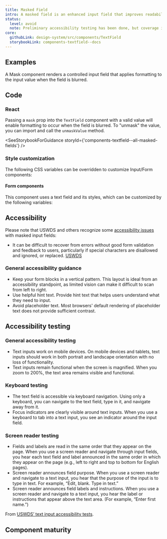 ```yaml
---
title: Masked Field
intro: A masked field is an enhanced input field that improves readability by providing visual and non-visual cues to a user about the expected value.
status:
  level: avoid
  note: Preliminary accessibility testing has been done, but coverage is incomplete.
core:
  githubLink: design-system/src/components/TextField
  storybookLink: components-textfield--docs
---
```



## Examples

A Mask component renders a controlled input field that applies formatting to the input value when the field is blurred.

<StorybookExample componentName="text-field" storyId="components-textfield--all-masked-fields" />

## Code

### React

Passing a `mask` prop into the `TextField` component with a valid value will
enable formatting to occur when the field is blurred. To "unmask" the
value, you can import and call the `unmaskValue` method.

<SeeStorybookForGuidance storyId={'components-textfield--all-masked-fields'} />

### Style customization

The following CSS variables can be overridden to customize Input/Form components:

<ComponentThemeOptions componentname="text-input" />

#### Form components

This component uses a text field and its styles, which can be customized by the following variables:

<ComponentThemeOptions componentname="form" />

## Accessibility
Please note that USWDS and others recognize some [accessibility issues](https://designsystem.digital.gov/components/input-mask/#known-issues) with masked input fields:
- It can be difficult to recover from errors without good form validation and feedback to users, particularly if special characters are disallowed and ignored, or replaced. [USWDS](https://github.com/uswds/uswds/issues/5481)

### General accessibility guidance
- Keep your form blocks in a vertical pattern. This layout is ideal from an accessibility standpoint, as limited vision can make it difficult to scan from left to right.
- Use helpful hint text. Provide hint text that helps users understand what they need to input.
- Avoid placeholder text. Most browsers' default rendering of placeholder text does not provide sufficient contrast.

## Accessibility testing

### General accessibility testing
- Text inputs work on mobile devices. On mobile devices and tablets, text inputs should work in both portrait and landscape orientation with no loss of functionality.
- Text inputs remain functional when the screen is magnified. When you zoom to 200%, the text area remains visible and functional.

### Keyboard testing
- The text field is accessible via keyboard navigation. Using only a keyboard, you can navigate to the text field, type in it, and navigate away from it.
- Focus indicators are clearly visible around text inputs. When you use a keyboard to tab into a text input, you see an indicator around the input field.

### Screen reader testing
- Fields and labels are read in the same order that they appear on the page. When you use a screen reader and navigate through input fields, you hear each text field and label announced in the same order in which they appear on the page (e.g., left to right and top to bottom for English pages).
- Screen reader announces field purpose. When you use a screen reader and navigate to a text input, you hear that the purpose of the input is to type in text. For example, “Edit, blank. Type in text.”
- Screen reader announces field labels and instructions. When you use a screen reader and navigate to a text input, you hear the label or instructions that appear above the text area. (For example, “Enter first name.”)

From [USWDS’ text input accessibility tests](https://designsystem.digital.gov/components/text-input/accessibility-tests/).

## Component maturity

<MaturityChecklist
  a11yStandards={true}
  color={true}
  forcedColors={true}
  screenReaders={false}
  keyboardNavigable={true}
  storybook={true}
  responsive={true}
  spanish={null}
  completeUiKit={false}
  responsiveUiKit={false}
  tokensInCode={true}
  tokensInSketch={true}
/>

